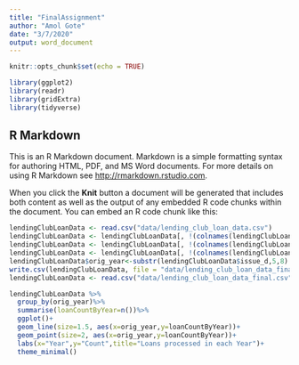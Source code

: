 ```yaml
---
title: "FinalAssignment"
author: "Amol Gote"
date: "3/7/2020"
output: word_document
---
```


```r
knitr::opts_chunk$set(echo = TRUE)
```

```r
library(ggplot2) 
library(readr) 
library(gridExtra)
library(tidyverse)
```

## R Markdown

This is an R Markdown document. Markdown is a simple formatting syntax for authoring HTML, PDF, and MS Word documents. For more details on using R Markdown see <http://rmarkdown.rstudio.com>.

When you click the **Knit** button a document will be generated that includes both content as well as the output of any embedded R code chunks within the document. You can embed an R code chunk like this:


```r
lendingClubLoanData <- read.csv("data/lending_club_loan_data.csv")
lendingClubLoanData <- lendingClubLoanData[, !(colnames(lendingClubLoanData) %in% c("id","member_id", "url", "desc"))]
lendingClubLoanData <- lendingClubLoanData[, !(colnames(lendingClubLoanData) %in% c("open_acc_6m", "open_act_il", "open_il_12m", "open_il_24m", "mths_since_rcnt_il", "total_bal_il", "il_util", "open_rv_12m", "open_rv_24m", "max_bal_bc", "all_util", "total_rev_hi_lim", "inq_fi", "total_cu_tl", "acc_open_past_24mths", "bc_open_to_buy", "bc_util", "mo_sin_old_il_acct", "mo_sin_old_rev_tl_op", "mo_sin_rcnt_rev_tl_op", "mo_sin_rcnt_tl", "mths_since_recent_bc", "mths_since_recent_bc_dlq", "mths_since_recent_inq", "mths_since_recent_revol_delinq", "num_accts_ever_120_pd", "num_actv_bc_tl", "num_actv_rev_tl", "num_bc_sats", "num_bc_tl", "num_il_tl", "num_op_rev_tl", "num_rev_accts", "num_rev_tl_bal_gt_0", "num_sats", "pct_tl_nvr_dlq", "percent_bc_gt_75", "tot_hi_cred_lim", "total_bal_ex_mort", "total_bc_limit", "total_il_high_credit_limit", "revol_bal_joint", "sec_app_earliest_cr_line", "sec_app_inq_last_6mths", "sec_app_mort_acc", "sec_app_open_acc", "sec_app_revol_util", "sec_app_open_act_il", "sec_app_num_rev_accts", "sec_app_chargeoff_within_12_mths", "sec_app_collections_12_mths_ex_med", "sec_app_mths_since_last_major_derog", "hardship_reason", "hardship_status", "deferral_term", "hardship_amount", "hardship_start_date", "hardship_end_date", "payment_plan_start_date", "hardship_length", "hardship_dpd", "hardship_loan_status", "orig_projected_additional_accrued_interest", "hardship_payoff_balance_amount", "hardship_last_payment_amount", "disbursement_method", "debt_settlement_flag", "debt_settlement_flag_date", "settlement_status", "settlement_date", "settlement_amount", "settlement_percentage", "settlement_term"))]
lendingClubLoanData <- lendingClubLoanData[, !(colnames(lendingClubLoanData) %in% c("earliest_cr_line","inq_last_6mths","mths_since_last_delinq","mths_since_last_record","open_acc","pub_rec","revol_bal","revol_util","total_acc","initial_list_status","out_prncp","out_prncp_inv","total_pymnt","total_pymnt_inv","total_rec_prncp","total_rec_int","total_rec_late_fee","recoveries","collection_recovery_fee","last_pymnt_d","last_pymnt_amnt","next_pymnt_d","last_credit_pull_d","collections_12_mths_ex_med","mths_since_last_major_derog","policy_code","acc_now_delinq","tot_coll_amt","tot_cur_bal","inq_last_12m","avg_cur_bal","chargeoff_within_12_mths","delinq_amnt","mort_acc","num_tl_120dpd_2m","num_tl_30dpd","num_tl_90g_dpd_24m","num_tl_op_past_12m"))]
lendingClubLoanData$orig_year<-substr(lendingClubLoanData$issue_d,5,8)
write.csv(lendingClubLoanData, file = "data/lending_club_loan_data_final.csv", row.names=FALSE)
lendingClubLoanData <- read.csv("data/lending_club_loan_data_final.csv")
```

```r
lendingClubLoanData %>% 
  group_by(orig_year)%>%
  summarise(loanCountByYear=n())%>%
  ggplot()+
  geom_line(size=1.5, aes(x=orig_year,y=loanCountByYear))+
  geom_point(size=2, aes(x=orig_year,y=loanCountByYear))+
  labs(x="Year",y="Count",title="Loans processed in each Year")+
  theme_minimal() 
```









